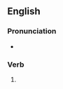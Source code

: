 ==English==

===Pronunciation===
* {{IPA|/ˈdɹʌdʒɪŋ/|lang=en}}

===Verb===
{{head|en|verb form}}

# {{present participle of|drudge|lang=en|nocat=1}}